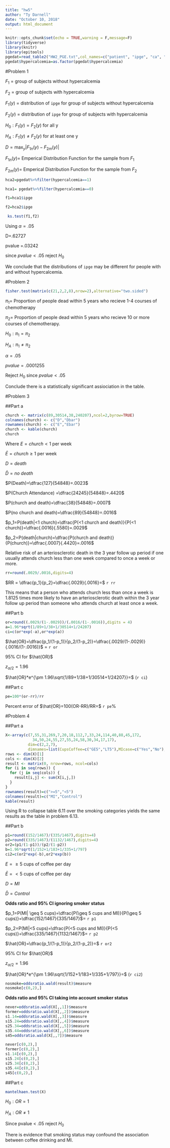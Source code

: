 ```yaml
---
title: "hw5"
author: "Ty Darnell"
date: "October 10, 2018"
output: html_document
---
```


```r
knitr::opts_chunk$set(echo = TRUE,warning = F,message=F)
library(tidyverse)
library(knitr)
library(epitools)
pgedat=read_table2("HW2_PGE.txt",col_names=c("patient", "ipge", "ca", "hypercalcemia"))
pgedat$hypercalcemia=as.factor(pgedat$hypercalcemia)
```

#Problem 1

$F_1$ = group of subjects without hypercalcemia

$F_2$ = group of subjects with hypercalcemia

$F_1(y)$ = distribution of `ipge` for group of subjects without hypercalcemia

$F_2(y)$ = distribution of `ipge` for group of subjects with hypercalcemia

$H_0:F_1(y)=F_2(y)$ for all y

$H_A: F_1(y)\neq F_2(y)$ for at least one y

$D=\max_y|F_{1n}(y)-F_{2m}(y)|$

$F_{1n}(y)$= Emperical Distribution Function for the sample from $F_1$

$F_{2m}(y)$= Emperical Distribution Function for the sample from $F_2$

```r
hca2=pgedat%>%filter(hypercalcemia==1)

hca1= pgedat%>%filter(hypercalcemia==0)

f1=hca1$ipge

f2=hca2$ipge

 ks.test(f1,f2)

```

Using $\alpha = .05$

D=.62727

pvalue =.03242

since $pvalue<.05$ reject $H_0$

We conclude that the distributions of `ipge` may be different for people with and without hypercalcemia.

#Problem 2

```r
fisher.test(matrix(c(21,2,2,8),nrow=2),alternative="two.sided")

```
$\pi_1$= Proportion of people dead within 5 years who recieve 1-4 courses of chemotherapy

$\pi_2$= Proportion of people dead within 5 years who recieve 10 or more courses of chemotherapy.

$H_0: \pi_1=\pi_2$

$H_A: \pi_1 \neq \pi_2$

$\alpha=.05$

$pvalue=.0001255$

Reject $H_0$ since $pvalue<.05$

Conclude there is a statistically significant assiociation in the table.

#Problem 3

##Part a


```r
church <- matrix(c(89,30514,38,240207),ncol=2,byrow=TRUE)
colnames(church) <- c("D","Dbar")
rownames(church) <- c("E","Ebar")
church <- kable(church)
church
```

Where $E = church < 1$ per week

$\bar{E}=church \geq 1$ per week

$D=death$

$\bar{D}=no \ death$

$P(Death)=\dfrac{127}{54848}=.0023$

$P(Church Attendance) =\dfrac{24245}{54848}=.4420$

$P(church and death)=\dfrac{38}{54848}=.0007$

$P(no church and death)=\dfrac{89}{54848}=.0016$

$p_1=P(death|<1 church)=\dfrac{P(<1 church and death)}{P(<1 church)}=\dfrac{.0016}{.5580}=.0029$

$p_2=P(death|church)=\dfrac{P(church and death)}{P(church)}=\dfrac{.0007}{.4420}=.0016$

Relative risk of an arteriosclerotic death in the 3 year follow up period if one usually attends church less than one week compared to once a week or more.

```r
rr=round(.0029/.0016,digits=4)
```


$RR = \dfrac{p_1}{p_2}=\dfrac{.0029}{.0016}=$ `r rr`

This means that a person who attends church less than once a week is 1.8125 times more likely to have an arteriosclerotic death within the 3 year follow up period than someone who attends church at least once a week.

##Part b

```r
or=round((.0029/(1-.0029))/(.0016/(1-.0016)),digits = 4)
a=1.96*sqrt(1/89+1/38+1/30514+1/24207)
ci=c(or*exp(-a),or*exp(a))
```


$\hat{OR}=\dfrac{p_1/(1-p_1)}{p_2/(1-p_2)}=\dfrac{.0029/(1-.0029)}{.0016/(1-.0016)}$ = `r or`

95% CI for $\hat{OR}$

$z_{\alpha/2}=1.96$

$\hat{OR}*e^{\pm 1.96\sqrt{1/89+1/38+1/30514+1/24207}}=$ (`r ci`)

##Part c

```r
pe=100*(or-rr)/rr
```

Percent error of $\hat{OR}=100(OR-RR)/RR=$ `r pe`%

#Problem 4

##Part a

```r
X<-array(c(7,55,31,269,7,20,18,112,7,33,24,114,40,88,45,172,
            34,50,24,55,27,55,24,58,30,34,17,17),
          dim=c(2,2,7),
          dimnames=list(CupsCoffee=c("GE5","LT5"),MIcase=c("Yes","No"),Smoking=c("Never","Former","1-14","15-24","25-34","35-44","45+")))
rows <- dim(X)[1]
cols <- dim(X)[2]
result <- matrix(0, nrow=rows, ncol=cols)
for (i in seq(rows)) {
  for (j in seq(cols)) {
    result[i,j] <- sum(X[i,j,])
  }
}
rownames(result)=c(">=5","<5")
colnames(result)=c("MI","Control")
kable(result)
```

Using R to collapse table 6.11 over the smoking categories yields the same results as the table in problem 6.13.


##Part b

```r
p1=round((152/1467)/(335/1467),digits=4)
p2=round((335/1467)/(1132/1467),digits=4)
or2=(p1/(1-p1))/(p2/(1-p2))
b=1.96*sqrt(1/152+1/183+1/335+1/797)
ci2=c(or2*exp(-b),or2*exp(b))
```

$E=\geq 5$ cups of coffee per day

$\bar{E}= <5$ cups of coffee per day

$D=MI$

$\bar{D}=Control$

__Odds ratio and 95% CI ignoring smoker status__

$p_1=P(MI| \geq 5 cups)=\dfrac{P(\geq 5 cups and MI)}{P(\geq 5 cups)}=\dfrac{152/1467}{335/1467}$= `r p1`

$p_2=P(MI|<5 cups)=\dfrac{P(<5 cups and MI)}{P(<5 cups)}=\dfrac{335/1467}{1132/1467}$= `r p2`

$\hat{OR}=\dfrac{p_1/(1-p_1)}{p_2/(1-p_2)}=$ `r or2`

95% CI for $\hat{OR}$

$z_{\alpha/2}=1.96$

$\hat{OR}*e^{\pm 1.96\sqrt{1/152+1/183+1/335+1/797}}=$ (`r ci2`)

```r
nosmoke=oddsratio.wald(result)$measure
nosmoke[c(0,2),]
```


__Odds ratio and 95% CI taking into account smoker status__

```r
never=oddsratio.wald(X[,,1])$measure
former=oddsratio.wald(X[,,2])$measure
s1.14=oddsratio.wald(X[,,3])$measure
s15.24=oddsratio.wald(X[,,4])$measure
s25.34=oddsratio.wald(X[,,5])$measure
s35.44=oddsratio.wald(X[,,6])$measure
s45=oddsratio.wald(X[,,7])$measure
```

```r
never[c(0,2),]
former[c(0,2),]
s1.14[c(0,2),]
s15.24[c(0,2),]
s25.34[c(0,2),]
s35.44[c(0,2),]
s45[c(0,2),]
```

##Part c

```r
mantelhaen.test(X)
```
$H_0: OR =1$

$H_A: OR \neq 1$

Since pvalue < .05 reject $H_0$

There is evidence that smoking status may confound the association between coffee drinking and MI.
